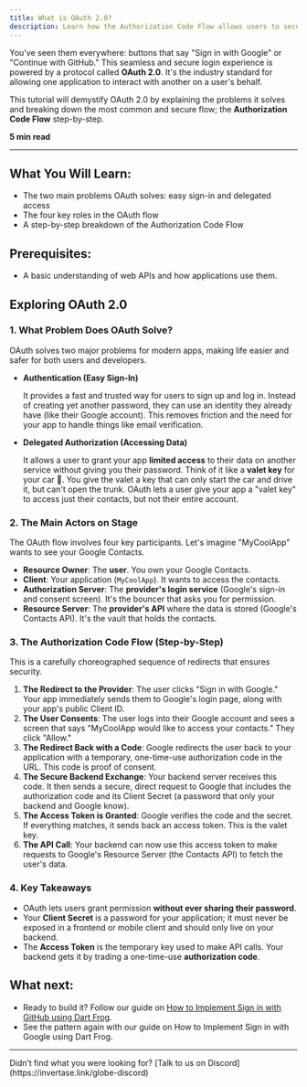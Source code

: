 ```yaml
---
title: What is OAuth 2.0?
description: Learn how the Authorization Code Flow allows users to securely sign in with services like Google and GitHub without ever sharing their passwords.
---
```


You've seen them everywhere: buttons that say "Sign in with Google" or "Continue with GitHub." This seamless and secure login experience is powered by a protocol called **OAuth 2.0**. It's the industry standard for allowing one application to interact with another on a user's behalf.

This tutorial will demystify OAuth 2.0 by explaining the problems it solves and breaking down the most common and secure flow; the **Authorization Code Flow** step-by-step.

**5 min read**

---

## What You Will Learn:

- The two main problems OAuth solves: easy sign-in and delegated access
- The four key roles in the OAuth flow
- A step-by-step breakdown of the Authorization Code Flow

## Prerequisites:

- A basic understanding of web APIs and how applications use them.

## Exploring OAuth 2.0

### 1. What Problem Does OAuth Solve?

OAuth solves two major problems for modern apps, making life easier and safer for both users and developers.

- **Authentication (Easy Sign-In)**

  It provides a fast and trusted way for users to sign up and log in. Instead of creating yet another password, they can use an identity they already have (like their Google account). This removes friction and the need for your app to handle things like email verification.

- **Delegated Authorization (Accessing Data)**

  It allows a user to grant your app **limited access** to their data on another service without giving you their password. Think of it like a **valet key** for your car 🔑. You give the valet a key that can only start the car and drive it, but can't open the trunk. OAuth lets a user give your app a "valet key" to access just their contacts, but not their entire account.

### 2. The Main Actors on Stage

The OAuth flow involves four key participants. Let's imagine "MyCoolApp" wants to see your Google Contacts.

- **Resource Owner**: The **user**. You own your Google Contacts.
- **Client**: Your application (`MyCoolApp`). It wants to access the contacts.
- **Authorization Server**: The **provider's login service** (Google's sign-in and consent screen). It's the bouncer that asks you for permission.
- **Resource Server**: The **provider's API** where the data is stored (Google's Contacts API). It's the vault that holds the contacts.

### 3. The Authorization Code Flow (Step-by-Step)

This is a carefully choreographed sequence of redirects that ensures security.

1. **The Redirect to the Provider**: The user clicks "Sign in with Google." Your app immediately sends them to Google's login page, along with your app's public Client ID.
2. **The User Consents**: The user logs into their Google account and sees a screen that says "MyCoolApp would like to access your contacts." They click "Allow."
3. **The Redirect Back with a Code**: Google redirects the user back to your application with a temporary, one-time-use authorization code in the URL. This code is proof of consent.
4. **The Secure Backend Exchange**: Your backend server receives this code. It then sends a secure, direct request to Google that includes the authorization code and its Client Secret (a password that only your backend and Google know).
5. **The Access Token is Granted**: Google verifies the code and the secret. If everything matches, it sends back an access token. This is the valet key.
6. **The API Call**: Your backend can now use this access token to make requests to Google's Resource Server (the Contacts API) to fetch the user's data.

### 4. Key Takeaways

- OAuth lets users grant permission **without ever sharing their password**.
- Your **Client Secret** is a password for your application; it must never be exposed in a frontend or mobile client and should only live on your backend.
- The **Access Token** is the temporary key used to make API calls. Your backend gets it by trading a one-time-use **authorization code**.

## What next:

- Ready to build it? Follow our guide on [How to Implement Sign in with GitHub using Dart Frog](/guides/sign-in-with-github).
- See the pattern again with our guide on How to Implement Sign in with Google using Dart Frog.

---

<Info>
  Didn’t find what you were looking for? [Talk to us on
  Discord](https://invertase.link/globe-discord)
</Info>
